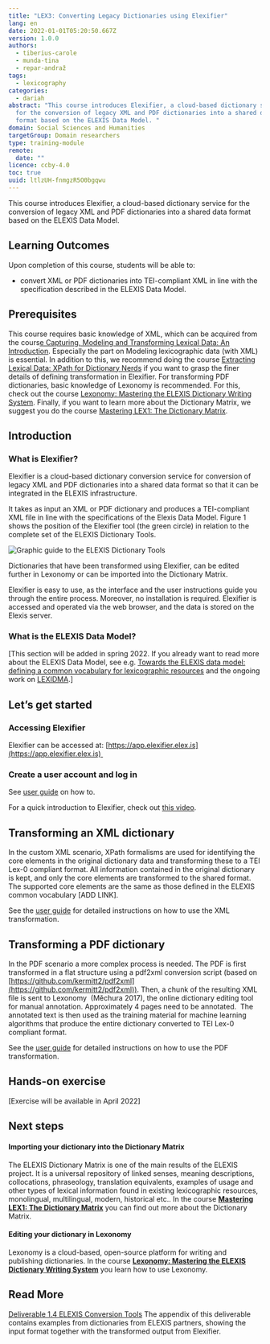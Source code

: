 ```yaml
---
title: "LEX3: Converting Legacy Dictionaries using Elexifier"
lang: en
date: 2022-01-01T05:20:50.667Z
version: 1.0.0
authors:
  - tiberius-carole
  - munda-tina
  - repar-andraž
tags:
  - lexicography
categories:
  - dariah
abstract: "This course introduces Elexifier, a cloud-based dictionary service
  for the conversion of legacy XML and PDF dictionaries into a shared data
  format based on the ELEXIS Data Model. "
domain: Social Sciences and Humanities
targetGroup: Domain researchers
type: training-module
remote:
  date: ""
licence: ccby-4.0
toc: true
uuid: ltlzUH-fnmgzR5O0bgqwu
---
```

This course introduces Elexifier, a cloud-based dictionary service for the conversion of legacy XML and PDF dictionaries into a shared data format based on the ELEXIS Data Model. 

## Learning Outcomes

Upon completion of this course, students will be able to:

- convert XML or PDF dictionaries into TEI-compliant XML in line with the specification described in the ELEXIS Data Model.

## Prerequisites

This course requires basic knowledge of XML, which can be acquired from the cours[e Capturing, Modeling and Transforming Lexical Data: An Introduction](https://elexis.humanistika.org/resource/posts/capturing-modeling-and-transforming-lexical-data-an-introduction). Especially the part on Modeling lexicographic data (with XML) is essential. In addition to this, we recommend doing the course [Extracting Lexical Data: XPath for Dictionary Nerds](https://elexis.humanistika.org/resource/posts/xpath-for-dictionary-nerds) if you want to grasp the finer details of defining transformation in Elexifier. For transforming PDF dictionaries, basic knowledge of Lexonomy is recommended. For this, check out the course [Lexonomy: Mastering the ELEXIS Dictionary Writing System](https://elexis.humanistika.org/resource/posts/lexonomy-mastering-the-elexis-dictionary-writing-system). Finally, if you want to learn more about the Dictionary Matrix, we suggest you do the course [Mastering LEX1: The Dictionary Matrix](https://elexis.humanistika.org/resource/posts/mastering-lex1-the-dictionary-matrix).

## Introduction

### What is Elexifier?

Elexifier is a cloud-based dictionary conversion service for conversion of legacy XML and PDF dictionaries into a shared data format so that it can be integrated in the ELEXIS infrastructure. 

It takes as input an XML or PDF dictionary and produces a TEI-compliant XML file in line with the specifications of the Elexis Data Model. Figure 1 shows the position of the Elexifier tool (the green circle) in relation to the complete set of the ELEXIS Dictionary Tools. 

![](images/lex1.png "Graphic guide to the ELEXIS Dictionary Tools")

Dictionaries that have been transformed using Elexifier, can be edited further in Lexonomy or can be imported into the Dictionary Matrix.

Elexifier is easy to use, as the interface and the user instructions guide you through the entire process. Moreover, no installation is required. Elexifier is accessed and operated via the web browser, and the data is stored on the Elexis server.

### What is the ELEXIS Data Model?

[This section will be added in spring 2022. If you already want to read more about the ELEXIS Data Model, see e.g. [Towards the ELEXIS data model: defining a common vocabulary for lexicographic resources](https://elex.link/elex2021/wp-content/uploads/2021/08/eLex_2021_03_pp56-77.pdf) and the ongoing work on [LEXIDMA](https://www.oasis-open.org/committees/tc_home.php?wg_abbrev=lexidma).]

## Let’s get started

### Accessing Elexifier

Elexifier can be accessed at: [https://app.elexifier.elex.is](https://app.elexifier.elex.is) 

### Create a user account and log in

See [user guide](https://elexifier.elex.is/help/) on how to.

For a quick introduction to Elexifier, check out [this video](https://www.youtube.com/watch?v=kqYLWdGR_Qo&feature=youtu.be).

## Transforming an XML dictionary

In the custom XML scenario, XPath formalisms are used for identifying the core elements in the original dictionary data and transforming these to a TEI Lex-0 compliant format. All information contained in the original dictionary is kept, and only the core elements are transformed to the shared format. The supported core elements are the same as those defined in the ELEXIS common vocabulary \[ADD LINK].

See the [user guide](https://elexifier.elex.is/help/#XMLtransformation) for detailed instructions on how to use the XML transformation.

## Transforming a PDF dictionary

In the PDF scenario a more complex process is needed. The PDF is first transformed in a flat structure using a pdf2xml conversion script (based on [https://github.com/kermitt2/pdf2xml](https://github.com/kermitt2/pdf2xml)). Then, a chunk of the resulting XML file is sent to Lexonomy  (Měchura 2017), the online dictionary editing tool for manual annotation. Approximately 4 pages need to be annotated.  The annotated text is then used as the training material for machine learning algorithms that produce the entire dictionary converted to TEI Lex-0 compliant format. 

See the [user guide](https://elexifier.elex.is/help/#PDFtransformation) for detailed instructions on how to use the PDF transformation.

## Hands-on exercise

\[Exercise will be available in April 2022]

## Next steps 

#### Importing your dictionary into the Dictionary Matrix

The ELEXIS Dictionary Matrix is one of the main results of the ELEXIS project. It is a universal repository of linked senses, meaning descriptions, collocations, phraseology, translation equivalents, examples of usage and other types of lexical information found in existing lexicographic resources, monolingual, multilingual, modern, historical etc.. In the course **[Mastering LEX1: The Dictionary Matrix](https://elexis.humanistika.org/resource/posts/mastering-lex1-the-dictionary-matrix)** you can find out more about the Dictionary Matrix.

#### Editing your dictionary in Lexonomy

Lexonomy is a cloud-based, open-source platform for writing and publishing dictionaries. In the course **[Lexonomy: Mastering the ELEXIS Dictionary Writing System](https://elexis.humanistika.org/resource/posts/lexonomy-mastering-the-elexis-dictionary-writing-system)** you learn how to use Lexonomy.

## Read More

[Deliverable 1.4 ELEXIS Conversion Tools](https://elex.is/wp-content/uploads/2021/05/ELEXIS_D1_4_ELEXIS_Conversion_Tools.pdf) The appendix of this deliverable contains examples from dictionaries from ELEXIS partners, showing the input format together with the transformed output from Elexifier.